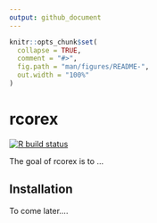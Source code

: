 ```yaml
---
output: github_document
---
```


<!-- README.md is generated from README.Rmd. Please edit that file -->

```r
knitr::opts_chunk$set(
  collapse = TRUE,
  comment = "#>",
  fig.path = "man/figures/README-",
  out.width = "100%"
)
```

# rcorex

<!-- badges: start -->
[![R build status](https://github.com/jpkrooney/rcorex/workflows/R-CMD-check/badge.svg)](https://github.com/jpkrooney/rcorex/actions)
<!-- badges: end -->

The goal of rcorex is to ...

## Installation

To come later....
